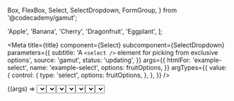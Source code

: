   Box,
  FlexBox,
  Select,
  SelectDropdown,
  FormGroup,
} from '@codecademy/gamut';


  'Apple',
  'Banana',
  'Cherry',
  'Dragonfruit',
  'Eggplant',
];

<Meta
  title={title}
  component={Select}
  subcomponent={SelectDropdown}
  parameters={{
    subtitle: 'A `<select />` element for picking from exclusive options',
    source: 'gamut',
    status: 'updating',
  }}
  args={{
    htmlFor: 'example-select',
    name: 'example-select',
    options: fruitOptions,
  }}
  argTypes={{
    value: {
      control: {
        type: 'select',
        options: fruitOptions,
      },
    },
  }}
/>

<Canvas>
  <Story name="Select">{(args) => <Select value="Apple" {...args} />}</Story>
</Canvas>

<PropsTable story="Select" />

### Select States

<Canvas>
  <Story
    name="Disabled"
    args={{
      options: ['Disabled'],
      defaultValue: 'Disabled',
      disabled: true,
    }}
  >
    {(args) => <Select {...args} />}
  </Story>
  <Story
    name="Error"
    args={{ options: ['Error'], defaultValue: 'Error', error: true }}
  >
    {(args) => <Select {...args} />}
  </Story>
</Canvas>

### Select Size Variant

<Canvas>
  <Story
    name="Base"
    args={{
      options: ['Base', 'Regular Size', 'Normal'],
      defaultValue: 'Regular Size',
    }}
  >
    {(args) => <Select {...args} />}
  </Story>
  <Story
    name="Small"
    args={{
      options: ['Small', 'Quite little'],
      defaultValue: 'Small',
      sizeVariant: 'small',
    }}
  >
    {(args) => <Select {...args} />}
  </Story>
</Canvas>

### SelectDropdown

This is a variant of our Select component with a styled dropdown menu. This is more complex than our standard `Select` component so should not be used unless specified in designs.

<Canvas>
  <Story
    name="BaseDropdown"
    args={{
      options: ['Base', 'Regular Size', '"Normal'],
      placeholder: 'all about that',
    }}
  >
    {(args) => (
      <FlexBox width="10rem" height="25rem">
        <SelectDropdown {...args} />
      </FlexBox>
    )}
  </Story>
  <Story
    name="ErrorDropdown"
    args={{
      options: ['Small', 'Quite little'],
      defaultValue: 'Quite little',
      error: true,
    }}
  >
    {(args) => (
      <FlexBox width="10rem" height="25rem">
        <SelectDropdown {...args} />
      </FlexBox>
    )}
  </Story>
  <Story
    name="DisabledDropdown"
    args={{
      options: ['Disabled'],
      disabled: true,
    }}
  >
    {(args) => (
      <FlexBox width="10rem" height="25rem">
        <SelectDropdown {...args} />
      </FlexBox>
    )}
  </Story>
</Canvas>

### Form Group + Select

<Canvas>
  <Story
    name="FormGroupBase"
    args={{
      options: ['Error', 'oh no', ':('],
      defaultValue: 'oh no',
    }}
  >
    {(args) => (
      <FormGroup label="i am a large label" labelSize="large" error="error!">
        <Select error {...args} />{' '}
      </FormGroup>
    )}
  </Story>
  <Story
    name="FormGroupStyled"
    args={{
      options: ['Error', 'oh no', ':('],
      defaultValue: 'oh no',
    }}
  >
    {(args) => (
      <FormGroup label="i am ~styled" error="error!">
        <SelectDropdown error {...args} />
      </FormGroup>
    )}
  </Story>
  <Story
    name="FormGroupSmall"
    args={{
      options: ['Small', 'Quite little'],
      defaultValue: 'Small',
      sizeVariant: 'small',
    }}
  >
    {(args) => (
      <FormGroup label="i am small and have a label" showRequired>
        <Select {...args} />
      </FormGroup>
    )}
  </Story>
</Canvas>
